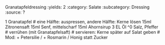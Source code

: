 Granatapfeldressing
:yields: 2
:category: Salate
:subcategory: Dressing
:source: ?

1 Granatapfel
# eine Hälfte: auspressen, andere Hälfte: Kerne lösen
15ml Zitronensaft
15ml Senf, mittelscharf
15ml Ahornsirup
3 EL Öl
^0 Salz, Pfeffer
# verrühen (mit Granatapfelsaft)
# servieren: Kerne später auf Salat geben
# Mod: + Petersilie / + Rosmarin / Honig statt Zucker
